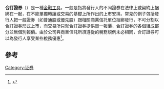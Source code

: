 {{expert|time=2015-06-04T23:13:23+00:00}}

'''合訂證券'''（{{lang-en|'''Stapled Securities'''}}）是一種[[金融工具|金融工具]]，一般是指將發行人的不同證券在法律上或契約上捆綁在一起，在不能單獨轉讓或交易的基礎上所作出的上市安排。常見的例子包括發行人把一般證券（如普通股或優先股）跟相關商業信托單位捆綁發行，不可分割以合訂證券形式上市，而交易所只就合訂證券提供單一報價，合訂證券的各個組成部分並無個別報價。由於公司與商業信託所須遵從的稅務規例未必相同，合訂證券可以為發行人享受某些稅務優惠<ref>{{Cite web |url=http://www.hkiec.hk/web/tc/investment/understanding-products/stock/listing-formats/stapled-securities.html |title=投資者教育中心:合訂證券 - 涉及信託架構的上市模式 |access-date=2015-06-05 |archive-date=2016-04-04 |archive-url=https://web.archive.org/web/20160404224750/http://www.hkiec.hk/web/tc/investment/understanding-products/stock/listing-formats/stapled-securities.html |dead-url=no }}</ref>。

==參考==
{{reflist|2}}

{{finance-stub}}
[[Category:证券|Category:证券]]